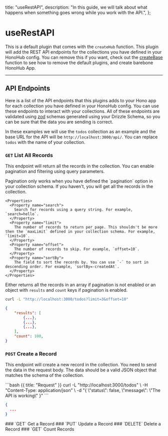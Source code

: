   title: "useRestAPI",
  description:
    "In this guide, we will talk about what happens when something goes wrong while you work with the API.",
};

# useRestAPI

This is a default plugin that comes with the `createHub` function. This plugin will add the REST API endpoints for the collections you have defined in your HonoHub config. You can remove this if you want, check out the [createBase](/apis/createBase) function to see how to remove the default plugins, and create barebone HonoHub App.

---

## API Endpoints

Here is a list of the API endpoints that this plugins adds to your Hono app for each collection you have defined in your HonoHub config. You can use these endpoints to interact with your collections. All of these endpoints are validated using [zod](https://zod.dev/) schemas generated using your Drizzle Schema, so you can be sure that the data you are sending is correct.

In these examples we will use the `todos` collection as an example and the base URL for the API will be `http://localhost:3000/api/`. You can replace `todos` with the name of your collection.

<Row>
  <Col>

### `GET` List All Records

This endpoint will return all the records in the collection. You can enable pagination and filtering using query parameters.

<Note>
  Pagination only works when you have defined the `pagination` option in your
  collection schema. If you haven't, you will get all the records in the
  collection.
</Note>

    <Properties>
      <Property name="search">
        Search for records using a query string. For example, `search=hello`.
      </Property>
      <Property name="limit">
        The number of records to return per page. This shouldn't be more then the `maxLimit` defined in your collection schema. For example, `limit=10`.
      </Property>
      <Property name="offset">
        The number of records to skip. For example, `offset=10`.
      </Property>
      <Property name="sortBy">
        The field to sort the records by. You can use `-` to sort in descending order. For example, `sortBy=-createdAt`.
      </Property>
    </Properties>

  Either returns all the records in an array if pagination is not enabled or an object with `results` and `count` keys if pagination is enabled.

  </Col>
  <Col>

```bash {{ title: "Request" }}
curl -L "http://localhost:3000/todos?limit=3&offset=10"
```

```json {{ title: "Response" }}
{
    "results": [
        {...},
        {...},
        {...},
    ],
    "count": 100,
}
```

  </Col>
</Row>

<Row>
<Col>

### `POST` Create a Record

This endpoint will create a new record in the collection. You need to send the data in the request body. The data should be a valid JSON object that matches the schema of the collection.

</Col>

<Col>
```bash {{ title: "Request" }}
curl -L "http://localhost:3000/todos" \
-H "Content-Type: application/json" \
-d "{
    \"status\": false,
    \"message\": \"The API is working\"
}"
```

```json {{ title: "Response" }}
{
  ...
}
```
</Col>

</Row>

<Row>
<Col>
### `GET` Get a Record
</Col>

</Row>

<Row>
<Col>
### `PUT` Update a Record
</Col>
</Row>

<Row>
<Col>
### `DELETE` Delete a Record
</Col>
</Row>

<Row>
<Col>
### `GET` Count Records
</Col>
</Row>
